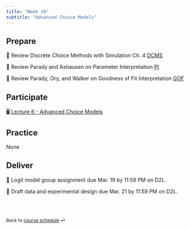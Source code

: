 ```yaml
---
title: "Week 10"
subtitle: "Advanced Choice Models"
---
```


## Prepare

📖 Review Discrete Choice Methods with Simulation Ch. 4  [DCMS](https://github.com/Hawkins-TECH-Lab/ENCI707/blob/6a17dbbd701554fca22c5c434eb4bf6e746f8518/Resources/Ch04_p76-96.pdf)

📖 Review Parady and Axhausen on Parameter Interpretation  [PI](https://github.com/Hawkins-TECH-Lab/ENCI707/blob/28088286106811a96653d706b55c7da4c39dde0b/Resources/2023_Parady_Size_Matters.pdf)

📖 Review Parady, Ory, and Walker on Goodness of Fit Interpretation  [GOF](https://github.com/Hawkins-TECH-Lab/ENCI707/blob/28088286106811a96653d706b55c7da4c39dde0b/Resources/2021_Parady_GoF_Transportation.pdf)

## Participate

🖥️ [Lecture 6 - Advanced Choice Models](/teaching/ENCI707/slides/lec-5.html)

## Practice

None

## Deliver
📝 Logit model group assignment due Mar. 19 by 11:59 PM on D2L.

📝 Draft data and experimental design due Mar. 21 by 11:59 PM on D2L.

<br><br>

::: {style="font-size: 0.875em;"}
Back to [course schedule](/teaching/ENCI707/ "Course schedule") ⏎
:::